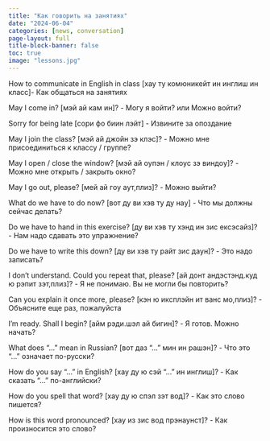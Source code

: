 ```yaml
---
title: "Как говорить на занятиях"
date: "2024-06-04"
categories: [news, conversation]
page-layout: full
title-block-banner: false
toc: true
image: "lessons.jpg"
---
```


How to communicate in English in class [хау ту комюникейт ин инглиш ин класс]- Как общаться на занятиях

May I come in? [мэй ай кам ин]? - Могу я войти? или Можно войти?

Sorry for being late [сори фо биин лэйт] - Извините за опоздание

May I join the class? [мэй ай джойн зэ клэс]? - Можно мне присоединиться к классу / группе?

May I open / close the window? [мэй ай oупэн / клoус зэ виндoу]? - Можно мне открыть / закрыть окно?

May I go out, please? [мей ай гoу aут,плиз]? - Можно выйти?

What do we have to do now? [вот ду ви хэв ту ду нaу] - Что мы должны сейчас делать?

Do we have to hand in this exercise? [ду ви хэв ту хэнд ин зис ексэсайз]? - Нам надо сдавать это упражнение?

Do we have to write this down? [ду ви хэв ту райт зис дaун]? - Это надо записать?

I don't understand. Could you repeat that, please? [ай дoнт андэстэнд.куд ю рэпит зэт,плиз]? - Я не понимаю. Вы не могли бы повторить?

Can you explain it once more, please? [кэн ю иксплэйн ит ванс мо,плиз]? - Объясните еще раз, пожалуйста

I'm ready. Shall I begin? [айм рэди.шэл ай бигин]? - Я готов. Можно начать?

What does "..." mean in Russian? [вот даз "..." мин ин рашэн]? - Что это "..." означает по-русски?

How do you say "..." in English? [хaу ду ю сэй "..." ин инглиш]? - Как сказать "..." по-английски?

How do you spell that word? [хaу ду ю спэл зэт вод]? - Как это слово пишется?

How is this word pronounced? [хaу из зис вод прэнaунст]? - Как произносится это слово?
